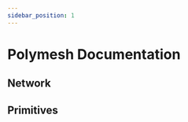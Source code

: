 ```yaml
---
sidebar_position: 1
---
```



# Polymesh Documentation

## Network

<ActionCardWrapper>
  <ActionCard href="network/architecture/" text="Architecture"></ActionCard>
  <ActionCard href="network/bridge/" text="Poly to POLYX Bridge"></ActionCard>
  <ActionCard href="network/consensus/" text="Consensus"></ActionCard>
  <ActionCard href="network/fees/" text="Fees"></ActionCard>
  <ActionCard href="network/governance/" text="Governance"></ActionCard>
  <ActionCard href="network/ledger/" text="Ledger Hardware Wallet"></ActionCard>
  <ActionCard
    href="network/permissioned-roles/"
    text="Permissioned Roles"
  ></ActionCard>
  <ActionCard href="network/polyx/" text="POLYX Token"></ActionCard>
  <ActionCard
    href="network/running-a-node-docker/"
    text="Running a Node with Docker"
  ></ActionCard>
  <ActionCard href="network/tokenomics/" text="Tokenomics"></ActionCard>
</ActionCardWrapper>

## Primitives

<ActionCardWrapper>
  <ActionCard href="primitives/assets/" text="Assets"></ActionCard>
  <ActionCard
    href="primitives/authorisations/"
    text="Authorisations"
  ></ActionCard>
  <ActionCard href="primitives/cdd/" text="Customer Due Diligence"></ActionCard>
  <ActionCard href="primitives/compliance/" text="Compliance"></ActionCard>
  <ActionCard
    href="primitives/corporate-actions/"
    text="Corporate Actions"
  ></ActionCard>
  <ActionCard href="primitives/identity/" text="Identity"></ActionCard>
  <ActionCard href="primitives/multisig/" text="Multisig"></ActionCard>
  <ActionCard
    href="primitives/portfolios-custody/"
    text="Portfolios and Custody"
  ></ActionCard>
  <ActionCard href="primitives/settlement/" text="Settlement"></ActionCard>
</ActionCardWrapper>
